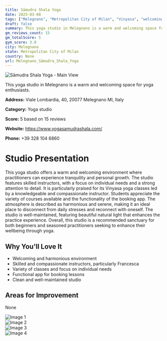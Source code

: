 ```yaml
---
title: Sāmudra Shala Yoga
date: 2025-03-08
tags: ["Melegnano", "Metropolitan City of Milan", "Vinyasa", "welcoming", "harmonious", "Melegnano"]  
draft: false
summary: This yoga studio in Melegnano is a warm and welcoming space for yoga enthusiasts.
gm_reviews_count: 15
gm_totalScore: 5
gym_score: 3.8
city: Melegnano
state: Metropolitan City of Milan
country: None
url: Melegnano_Sāmudra_Shala_Yoga
---
```


<div className="aspect-[16/9] relative my-8">
  <img 
    src="https://lh5.googleusercontent.com/p/AF1QipNJw6gWDHsSWBo3VO4bZiCdQnr6a4Dge3b3XAy4=w1920-h1080-k-no"
    alt="Sāmudra Shala Yoga - Main View"
    className="object-cover absolute inset-0 w-full h-full rounded-lg"
  />
</div>

This yoga studio in Melegnano is a warm and welcoming space for yoga enthusiasts.

**Address:** Viale Lombardia, 40, 20077 Melegnano MI, Italy

**Category:** Yoga studio

**Score:** 5 based on 15 reviews

**Website:** https://www.yogasamudrashala.com/

**Phone:** +39 328 104 6860

# Studio Presentation

This yoga studio offers a warm and welcoming environment where practitioners can experience tranquility and personal growth. The studio features skilled instructors, with a focus on individual needs and a strong attention to detail. It is particularly praised for its Vinyasa yoga classes led by a knowledgeable and compassionate instructor. Students appreciate the variety of courses available and the functionality of the booking app. The atmosphere is described as harmonious and serene, making it an ideal place to disconnect from daily stresses and reconnect with oneself. The studio is well-maintained, featuring beautiful natural light that enhances the practice experience. Overall, this studio is a recommended sanctuary for both beginners and seasoned practitioners seeking to enhance their wellbeing through yoga.

## Why You'll Love It

- Welcoming and harmonious environment
- Skilled and compassionate instructors, particularly Francesca
- Variety of classes and focus on individual needs
- Functional app for booking lessons
- Clean and well-maintained studio

## Areas for Improvement

None

<div className="grid grid-cols-1 xl:grid-cols-2 gap-4 my-8">
<div className="aspect-[4/3] relative"><img src="https://lh5.googleusercontent.com/p/AF1QipNEN5AhWxf5p_UCnwGjZnnMqQ8OhjxG-kGpIFAw=w1920-h1080-k-no" alt="Image 1" className="object-cover absolute inset-0 w-full h-full rounded-lg" /></div>
<div className="aspect-[4/3] relative"><img src="https://lh5.googleusercontent.com/p/AF1QipPUrf_H0vIGuQUV7-i184XofyTvuPri_8QEJtw8=w1920-h1080-k-no" alt="Image 2" className="object-cover absolute inset-0 w-full h-full rounded-lg" /></div>
<div className="aspect-[4/3] relative"><img src="https://streetviewpixels-pa.googleapis.com/v1/thumbnail?panoid=GrbYS2c8-7nyQsRrnp8ZKw&cb_client=maps_sv.tactile.gps&w=203&h=100&yaw=263.63107&pitch=0&thumbfov=100" alt="Image 3" className="object-cover absolute inset-0 w-full h-full rounded-lg" /></div>
<div className="aspect-[4/3] relative"><img src="https://lh5.googleusercontent.com/p/AF1QipMVjNI31Phk3RtwcFgJWxu-ihmd1s0ntWMez1Do=w1920-h1080-k-no" alt="Image 4" className="object-cover absolute inset-0 w-full h-full rounded-lg" /></div>
</div>